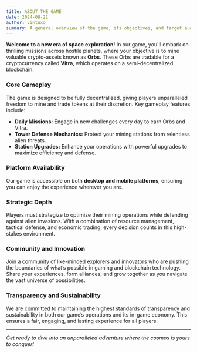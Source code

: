 ```yaml
---
title: ABOUT THE GAME
date: 2024-08-21
author: vintuxo
summary: A general overview of the game, its objectives, and target audience.
---
```


**Welcome to a new era of space exploration!** In our game, you'll embark on thrilling missions across hostile planets, where your objective is to mine valuable crypto-assets known as **Orbs**. These Orbs are tradable for a cryptocurrency called **Vitra**, which operates on a semi-decentralized blockchain.

### Core Gameplay

The game is designed to be fully decentralized, giving players unparalleled freedom to mine and trade tokens at their discretion. Key gameplay features include:

- **Daily Missions:** Engage in new challenges every day to earn Orbs and Vitra.
- **Tower Defense Mechanics:** Protect your mining stations from relentless alien threats.
- **Station Upgrades:** Enhance your operations with powerful upgrades to maximize efficiency and defense.

### Platform Availability

Our game is accessible on both **desktop and mobile platforms**, ensuring you can enjoy the experience wherever you are.

### Strategic Depth

Players must strategize to optimize their mining operations while defending against alien invasions. With a combination of resource management, tactical defense, and economic trading, every decision counts in this high-stakes environment.

### Community and Innovation

Join a community of like-minded explorers and innovators who are pushing the boundaries of what’s possible in gaming and blockchain technology. Share your experiences, form alliances, and grow together as you navigate the vast universe of possibilities.

### Transparency and Sustainability

We are committed to maintaining the highest standards of transparency and sustainability in both our game’s operations and its in-game economy. This ensures a fair, engaging, and lasting experience for all players.

---

_Get ready to dive into an unparalleled adventure where the cosmos is yours to conquer!_
